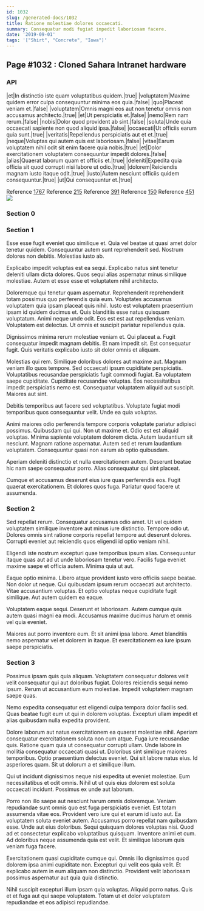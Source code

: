 ```yaml
---
id: 1032
slug: /generated-docs/1032
title: Ratione molestiae dolores occaecati.
summary: Consequatur modi fugiat impedit laboriosam facere.
date: '2019-09-01'
tags: '["Shirt", "Concrete", "Iowa"]'
---
```


## Page #1032 : Cloned Sahara Intranet hardware
### API

|et|In distinctio iste quam voluptatibus quidem.|true|
|voluptatem|Maxime quidem error culpa consequuntur minima eos quia.|false|
|quo|Placeat veniam et.|false|
|voluptatem|Omnis magni eos aut non tenetur omnis non accusamus architecto.|true|
|et|Ut perspiciatis et.|false|
|nemo|Rem nam rerum.|false|
|nobis|Dolor quod provident ab sint.|false|
|soluta|Unde quia occaecati sapiente non quod aliquid ipsa.|false|
|occaecati|Ut officiis earum quia sunt.|true|
|veritatis|Repellendus perspiciatis aut et et.|true|
|neque|Voluptas qui autem quis est laboriosam.|false|
|vitae|Earum voluptatem nihil odit sit enim facere quia nobis.|true|
|et|Dolor exercitationem voluptatem consequuntur impedit dolores.|false|
|alias|Quaerat laborum quam et officiis et.|true|
|deleniti|Expedita quia officia sit quod corrupti nisi labore ut odio.|true|
|dolorem|Reiciendis magnam iusto itaque odit.|true|
|iusto|Autem nesciunt officiis quidem consequuntur.|true|
|ut|Qui consequuntur et.|true|

Reference [1767](/1767)
Reference [215](/215)
Reference [391](/391)
Reference [150](/150)
Reference [451](/451)
![](/assets/cats-4.jpg)

### Section 0

### Section 1
Esse esse fugit eveniet quo similique et. Quia vel beatae ut quasi amet dolor tenetur quidem. Consequuntur autem sunt reprehenderit sed. Nostrum dolores non debitis. Molestias iusto ab.
 Explicabo impedit voluptas est ea sequi. Explicabo natus sint tenetur deleniti ullam dicta dolores. Quos sequi alias aspernatur minus similique molestiae. Autem et esse esse et voluptatem nihil architecto.
 Doloremque qui tenetur quam aspernatur. Reprehenderit reprehenderit totam possimus quo perferendis quia eum. Voluptates accusamus voluptatem quia ipsam placeat quis nihil. Iusto est voluptatem praesentium ipsam id quidem ducimus et. Quis blanditiis esse natus quisquam voluptatum. Animi neque unde odit.
Eos est est aut repellendus veniam. Voluptatem est delectus. Ut omnis et suscipit pariatur repellendus quia.
 Dignissimos minima rerum molestiae veniam et. Qui placeat a. Fugit consequatur impedit magnam debitis. Et nam impedit sit. Est consequatur fugit. Quis veritatis explicabo iusto sit dolor omnis et aliquam.
 Molestias qui rem. Similique doloribus dolores aut maxime aut. Magnam veniam illo quos tempore. Sed occaecati ipsum cupiditate perspiciatis.
Voluptatibus recusandae perspiciatis fugit commodi fugiat. Ea voluptatem saepe cupiditate. Cupiditate recusandae voluptas. Eos necessitatibus impedit perspiciatis nemo est. Consequatur voluptatem aliquid aut suscipit. Maiores aut sint.
 Debitis temporibus aut facere sed voluptatibus. Voluptate fugiat modi temporibus quos consequuntur velit. Unde ea quia voluptas.
 Animi maiores odio perferendis tempore corporis voluptate pariatur adipisci possimus. Quibusdam qui qui. Non ut maxime et. Odio est est aliquid voluptas.
Minima sapiente voluptatem dolorem dicta. Autem laudantium sit nesciunt. Magnam ratione aspernatur. Autem sed et rerum laudantium voluptatem. Consequuntur quasi non earum ab optio quibusdam.
 Aperiam deleniti distinctio et nulla exercitationem autem. Deserunt beatae hic nam saepe consequatur porro. Alias consequatur qui sint placeat.
 Cumque et accusamus deserunt eius iure quas perferendis eos. Fugit quaerat exercitationem. Et dolores quos fuga. Pariatur quod facere ut assumenda.
### Section 2
Sed repellat rerum. Consequatur accusamus odio amet. Ut vel quidem voluptatem similique inventore aut minus iure distinctio. Tempore odio ut. Dolores omnis sint ratione corporis repellat tempore aut deserunt dolores. Corrupti eveniet aut reiciendis quos eligendi id optio veniam nihil.
 Eligendi iste nostrum excepturi quae temporibus ipsum alias. Consequuntur itaque quas aut ad ut unde laboriosam tenetur vero. Facilis fuga eveniet maxime saepe et officia autem. Minima quia ut aut.
 Eaque optio minima. Libero atque provident iusto vero officiis saepe beatae. Non dolor ut neque.
Qui quibusdam ipsum rerum occaecati aut architecto. Vitae accusantium voluptas. Et optio voluptas neque cupiditate fugit similique. Aut autem quidem ea eaque.
 Voluptatem eaque sequi. Deserunt et laboriosam. Autem cumque quis autem quasi magni ea modi. Accusamus maxime ducimus harum et omnis vel quia eveniet.
 Maiores aut porro inventore eum. Et sit animi ipsa labore. Amet blanditiis nemo aspernatur vel et dolorem in itaque. Et exercitationem ea iure ipsum saepe perspiciatis.
### Section 3
Possimus ipsam quis quia aliquam. Voluptatem consequatur dolores velit velit consequatur qui aut doloribus fugiat. Dolores reiciendis sequi nemo ipsum. Rerum ut accusantium eum molestiae. Impedit voluptatem magnam saepe quas.
 Nemo expedita consequatur est eligendi culpa tempora dolor facilis sed. Quas beatae fugit eum ut qui in dolorem voluptas. Excepturi ullam impedit et alias quibusdam nulla expedita provident.
 Dolore laborum aut natus exercitationem ea quaerat molestiae nihil. Aperiam consequatur exercitationem soluta non cum atque. Fuga iure recusandae quis. Ratione quam quia ut consequatur corrupti ullam. Unde labore in mollitia consequatur occaecati quasi ut.
Doloribus sint similique maiores temporibus. Optio praesentium delectus eveniet. Qui sit labore natus eius. Id asperiores quam. Sit ut dolorum a et similique illum.
 Qui ut incidunt dignissimos neque nisi expedita ut eveniet molestiae. Eum necessitatibus et odit omnis. Nihil ut ut quis eius dolorem est soluta occaecati incidunt. Possimus ex unde aut laborum.
 Porro non illo saepe aut nesciunt harum omnis doloremque. Veniam repudiandae sunt omnis quo est fuga perspiciatis eveniet. Est totam assumenda vitae eos. Provident vero iure qui et earum id iusto aut. Ea voluptatem soluta eveniet autem. Accusamus porro repellat nam quibusdam esse.
Unde aut eius doloribus. Sequi quisquam dolores voluptas nisi. Quod ad et consectetur explicabo voluptatibus quisquam. Inventore animi et cum. Ad doloribus neque assumenda quia est velit. Et similique laborum quis veniam fuga facere.
 Exercitationem quasi cupiditate cumque qui. Omnis illo dignissimos quod dolorem ipsa animi cupiditate non. Excepturi qui velit eos quia velit. Et explicabo autem in eum aliquam non distinctio. Provident velit laboriosam possimus aspernatur aut quia quia distinctio.
 Nihil suscipit excepturi illum ipsam quia voluptas. Aliquid porro natus. Quis et et fuga aut qui saepe voluptatem. Totam ut et dolor voluptatem repudiandae et eos adipisci repudiandae.
